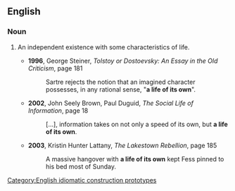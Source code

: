 ==English==

===Noun===
{{en-noun|head=[[a]] [[life]] [[of]] [[its]] [[own]]|pl=lives of their own}}

# {{idiomatic}} An independent existence with some characteristics of life.
#* '''1996''', George Steiner, ''Tolstoy or Dostoevsky: An Essay in the Old Criticism'', page 181
#*: Sartre rejects the notion that an imagined character possesses, in any rational sense, "'''a life of its own'''".
#* '''2002''', John Seely Brown, Paul Duguid, ''The Social Life of Information'', page 18
#*: […], information takes on not only a speed of its own, but '''a life of its own'''.
#* '''2003''', Kristin Hunter Lattany, ''The Lakestown Rebellion'', page 185
#*: A massive hangover with '''a life of its own''' kept Fess pinned to his bed most of Sunday.

[[Category:English idiomatic construction prototypes]]